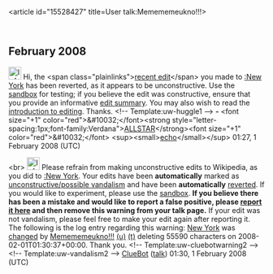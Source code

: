 <article id="15528427" title=User talk:Memememeukno!!!>
	<talkpage id="15528427" title="User talk:Memememeukno!!!">

== February 2008 ==

[[Image:Information.png|25px|left]] Hi, the &lt;span class=&quot;plainlinks&quot;&gt;[http://en.wikipedia.org/wiki/New_York?diff=188286186 recent edit]&lt;/span&gt; you made to [[:New York]] has been reverted, as it appears to be unconstructive. Use the [[Wikipedia:Sandbox|sandbox]] for testing; if you believe the edit was constructive, ensure that you provide an informative [[Help:Edit summary|edit summary]]. You may also wish to read the [[Wikipedia:Introduction|introduction to editing]]. Thanks. &lt;!-- Template:uw-huggle1 --&gt; '''-''' &lt;font size=&quot;+1&quot; color=&quot;red&quot;&gt;&amp;#10032;&lt;/font&gt;&lt;strong style=&quot;letter-spacing:1px;font-family:Verdana&quot;&gt;[[User:Allstarecho|ALLSTAR]]&lt;/strong&gt;&lt;font size=&quot;+1&quot; color=&quot;red&quot;&gt;&amp;#10032;&lt;/font&gt; &lt;sup&gt;&lt;small&gt;[[User_talk:Allstarecho|echo]]&lt;/small&gt;&lt;/sup&gt; 01:27, 1 February 2008 (UTC)

&lt;br&gt;
[[Image:Information.svg|left|25px]] Please refrain from making unconstructive edits to Wikipedia, as you did to [[:New York]]. Your edits have been '''automatically''' marked as [[Wikipedia:Vandalism|unconstructive/possible vandalism]] and have been '''automatically''' [[Help:Reverting|reverted]]. If you would like to experiment, please use the [[Wikipedia:Sandbox|sandbox]]. {{User:ClueBot/Tracker}} '''If you believe there has been a mistake and would like to report a false positive, please [[User:ClueBot/FalsePositives|report it here]] and then remove this warning from your talk page.'''  If your edit was not vandalism, please feel free to make your edit again after reporting it. The following is the log entry regarding this warning: [[New York]] was [http://en.wikipedia.org/w/index.php?title=New+York&amp;diff=188286830&amp;oldid=188286216 changed] by [[Special:Contributions/Memememeukno!!!|Memememeukno!!!]] [[User:Memememeukno!!!|(u)]] [[User talk:Memememeukno!!!|(t)]] deleting 55590 characters on 2008-02-01T01:30:37+00:00. Thank you. &lt;!-- Template:uw-cluebotwarning2 --&gt;&lt;!-- Template:uw-vandalism2 --&gt; [[User:ClueBot|ClueBot]] ([[User talk:ClueBot|talk]]) 01:30, 1 February 2008 (UTC)
	</talkpage>
</article>